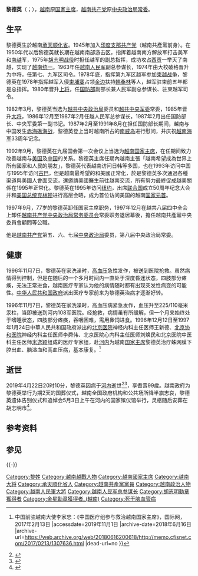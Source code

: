 {{Infobox_officeholder
| name = 黎德英
| original_name = {{lang|vi|Lê Đức Anh}}
| image = Lê Đức Anh.jpg
| country = [[越南|越南]]
| order = 
| office = {{SRV}}第5任[[越南社会主义共和国主席|主席]]
| term_start = 1992年9月22日
| term_end = 1997年9月24日
|predecessor = [[武志公|武志公]]（国务委员会主席）
|successor = [[陈德良|陈德良]]
|general_secretary = [[杜梅|杜梅]]
| vice_occupation =
| vice_president = 阮氏萍
| birth_date = {{birth date|1920|12|1}}
| birth_place ={{French Indochina}}[[安南保護國|安南保護國]][[承天府_(越南)|承天府]]
| death_date = {{death date and age|2019|4|22|1920|12|1}}
| death_place = {{VNM}}[[河内市|河内市]]
| resting_place = {{VNM}}[[胡志明市|胡志明市]]{{link-vi|胡志明市公墓|Nghĩa trang Thành phố Hồ Chí Minh}}
| spouse = 范氏英（Phạm Thị Anh）<br />武氏樂
（Võ Thị Lê） 
| nationality = {{VNM}}
| party = {{VCP}}
}}
'''黎德英'''（{{lang-vi|Lê Đức Anh}}；{{bd|1920年|12月1日|2019年|4月22日|catIdx=Lê Đức Anh}}），[[越南|越南]]原[[越南社会主义共和国主席|国家主席]]，[[越南共产党|越南共产党]]原[[越南共产党中央政治局常务委员会|中央政治局常委]]。

==生平==
黎德英生於越南[[承天順化省|承天顺化省]]。1945年加入[[印度支那共产党|印度支那共产党]]（越南共產黨前身）。在1950年代以后黎德英就长期在越南南部游击区，指挥着越南南方解放军打击美军和[[南越|南越]]军，1975年[[430事件|胡志明战役]]时担任越军的副总指挥，成功攻占[[胡志明市|西贡]]一举灭了南越，实现了[[越南统一|越南统一]]。1963年任[[越南人民军|越南人民军]]副总参谋长，1974年由大校破格晋升为中将，任第七、九军区司令。1978年底，指挥第九军区越军参加[[柬越戰爭|柬越战争]]，黎德英在1978年指挥越军入侵[[柬埔寨|柬埔寨]]占领[[金边|金边]]扶持[[韓桑林|韩桑林]]等人，越军驻柬前五年都是总指挥。1980年晋升[[上将|上将]]，任[[越南国防部|国防部]]副部长兼人民军副总参谋长、驻柬越军司令。

1982年3月，黎德英当选为[[越南共产党中央政治局|越共中央政治局]]委员和[[越南共产党中央军事委员会|越共中央军委]]常委，1985年晋升[[大将|大将]]，1986年12月至1987年2月任越人民军总参谋长，1987年2月出任国防部长、中央军委第一副书记。1987年2月至1991年8月在担任国防部长期间，越南与中国发生[[赤瓜礁海战|赤海礁海战]]，黎德英登上当时越南所占的[[南威岛|南威岛]]进行慰问，并庆祝[[越南人民海軍|越南海军]]33周年记念。

1992年9月，黎德英在九届国会第一次会议上当选为[[越南社会主义共和国主席|越南国家主席]]，在任期间致力改善越南与[[美国|美国]]及[[中國|中国]]的关系。黎德英主席任期內越南主張「越南希望成為世界上所有國家和人民的朋友」，黎德英代表越南访问日韩等多国，也在1993年访问中国与1995年访问[[古巴|古巴]]，但是越南最希望的和美國正常化，於是黎德英多次通過各種渠道與美國人會面交流，還邀請美國醫生前往越南交流，所有努力最終促成越美關係在1995年正常化。黎德英在1995年访问[[纽约|纽约]]，出席[[联合国|联合国]]成立50周年纪念大会并和[[美国总统|美国总统]][[比尔·克林顿|克林顿]]进行高层会晤，成为首位访问美国的越南[[国家元首|国家元首]]。

1997年9月，77岁的黎德英卸任国家主席职务，1997年12月在越共八届四中全会上卸任[[越南共产党中央政治局常务委员会|越南共产党中央政治局常务委员会]]常委职务退居幕後，擔任越南共產黨中央委員會顧問等公職。

他是[[越南共产党|越南共产党]]第五、六、七届[[越南共产党中央政治局|中央政治局]]委员，第八届中央政治局常委。
==健康==
1996年11月7日，黎德英在家洗澡时，[[高血压|高血压]]急性发作，被送到医院抢救。虽然病情得到控制，但是在随后的一个多月时间内一直处于深度昏迷状态，四肢部分瘫痪，无法正常进食，越南医疗专家认为他的病情随时都有出现突发性病变的可能性。[[中华人民共和国政府|中华人民共和国政府]]派出医疗专家前来为黎德英治病才逐渐好转。

1996年11月7日，黎德英在家洗澡时，高血压病紧急发作，血压升至225/110毫米汞柱，当即被送到河内108军医院。经抢救，病情虽有所缓解，但一个月来始终处于嗜睡状态，四肢部分瘫痪，吞咽困难，需用鼻饲进食。1996年12月12日至1997年1月24日中華人民共和国政府派出的[[北京医院|北京医院]]神经内科主任医师王新德、[[北京协和医院|北京协和医院]]神经内科主任医师李舜伟、北京医院心内科主任医师刘焕民和北京医院中医科主任医师[[米逸颖|米逸颖]]组成的医疗专家组，赴[[河内|河内]]为越南[[越南社会主义共和国主席|国家主席]]黎德英治疗蛛网膜下腔出血、脑溢血和高血压病，基本康复。<ref>{{Cite web |url=http://memo.cfisnet.com/2017/0213/1307636.html |title=中国驻越南大使列表{{!}}中国前驻越南大使李家忠：《中国医疗组参与救治越南国家主席》，国际网，2017年2月13日 |accessdate=2019年11月1日 |archive-date=2018年6月16日 |archive-url=https://web.archive.org/web/20180616200618/http://memo.cfisnet.com/2017/0213/1307636.html |dead-url=no }}</ref>

==逝世==
2019年4月22日20时10分，黎德英因病于[[河内|河内]]逝世<ref>{{Cite web|title=原越南国家主席黎德英逝世|url=https://zh.vietnamplus.vn/原越南国家主席黎德英逝世/94897.vnp|work=vietnamplus.vn|date=2019-04-22|accessdate=2019-04-22|language=zh|archive-date=2019-04-23|archive-url=https://web.archive.org/web/20190423131939/https://zh.vietnamplus.vn/%E5%8E%9F%E8%B6%8A%E5%8D%97%E5%9B%BD%E5%AE%B6%E4%B8%BB%E5%B8%AD%E9%BB%8E%E5%BE%B7%E8%8B%B1%E9%80%9D%E4%B8%96/94897.vnp|dead-url=no}}</ref><ref>{{Cite web|title=习近平就越南前国家主席黎德英逝世向越共中央总书记 国家主席阮富仲致唁电|url=http://tv.cctv.com/v/lv/VIDE3GbZGJSsevm3dXID5IlL190425.html}}</ref>，享耆壽99歲。越南政府为黎德英举行为期2天的国葬仪式，越南全国政府机构和公共场所降半旗志哀，黎德英遗体告别仪式和追悼会5月3日上午在河内的国家殡仪馆举行，灵柩随后安葬在胡志明市<ref>{{Cite web |url=https://www.hk01.com/%E5%8D%B3%E6%99%82%E5%9C%8B%E9%9A%9B/321015/%E8%B6%8A%E5%8D%97%E5%89%8D%E5%9C%8B%E5%AE%B6%E4%B8%BB%E5%B8%AD%E9%BB%8E%E5%BE%B7%E8%8B%B1%E5%9B%A0%E7%97%85%E9%9B%A2%E4%B8%96-%E4%BA%AB%E5%B9%B499%E6%AD%B2 |title=存档副本 |accessdate=2020-09-23 |archive-date=2019-09-09 |archive-url=https://web.archive.org/web/20190909185022/https://www.hk01.com/%E5%8D%B3%E6%99%82%E5%9C%8B%E9%9A%9B/321015/%E8%B6%8A%E5%8D%97%E5%89%8D%E5%9C%8B%E5%AE%B6%E4%B8%BB%E5%B8%AD%E9%BB%8E%E5%BE%B7%E8%8B%B1%E5%9B%A0%E7%97%85%E9%9B%A2%E4%B8%96-%E4%BA%AB%E5%B9%B499%E6%AD%B2 |dead-url=no }}</ref>。

== 参考资料 ==
{{reflist}}

==参见==
{{-}}
{{start box}}
{{s-before|[[武志公|武志公]]|（国务委员会主席）}}
{{s-title|[[越南社会主义共和国主席|越南社会主义共和国主席]]|1991－1997}}
{{s-after|[[陈德良|陈德良]]}}
{{end box}}
{{VietnamPres}}
{{越南人民军大将}}
{{Authority control}}
{{DEFAULTSORT:Anh, Lê Đức}}
[[Category:黎姓|Category:黎姓]]
[[Category:越南越戰人物|Category:越南越戰人物]]
[[Category:越南國家主席|Category:越南國家主席]]
[[Category:越南大将|Category:越南大将]]
[[Category:承天順化省人|Category:承天順化省人]]
[[Category:越南共產黨黨員|Category:越南共產黨黨員]]
[[Category:越南政治人物|Category:越南政治人物]]
[[Category:越南人民軍大將|Category:越南人民軍大將]]
[[Category:越南人民军总参谋长|Category:越南人民军总参谋长]]
[[Category:胡志明勳章獲得者|Category:胡志明勳章獲得者]]
[[Category:金星勳章獲得者_(越南)|Category:金星勳章獲得者_(越南)]]
[[Category:死于脑血管病|Category:死于脑血管病]]